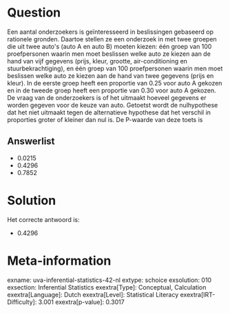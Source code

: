 Question
========

Een aantal onderzoekers is geïnteresseerd in beslissingen gebaseerd op
rationele gronden. Daartoe stellen ze een onderzoek in met twee groepen
die uit twee auto\'s (auto A en auto B) moeten kiezen: één groep van 100
proefpersonen waarin men moet beslissen welke auto ze kiezen aan de hand
van vijf gegevens (prijs, kleur, grootte, air-conditioning en
stuurbekrachtiging), en één groep van 100 proefpersonen waarin men moet
beslissen welke auto ze kiezen aan de hand van twee gegevens (prijs en
kleur). In de eerste groep heeft een proportie van 0.25 voor auto A
gekozen en in de tweede groep heeft een proportie van 0.30 voor auto A
gekozen. De vraag van de onderzoekers is of het uitmaakt hoeveel
gegevens er worden gegeven voor de keuze van auto. Getoetst wordt de
nulhypothese dat het niet uitmaakt tegen de alternatieve hypothese dat
het verschil in proporties groter of kleiner dan nul is. De P-waarde van
deze toets is

Answerlist
----------

* 0.0215
* 0.4296
* 0.7852

Solution
========

Het correcte antwoord is: 

* 0.4296

Meta-information
================
exname: uva-inferential-statistics-42-nl
extype: schoice
exsolution: 010
exsection: Inferential Statistics
exextra[Type]: Conceptual, Calculation
exextra[Language]: Dutch
exextra[Level]: Statistical Literacy
exextra[IRT-Difficulty]: 3.001
exextra[p-value]: 0.3017
